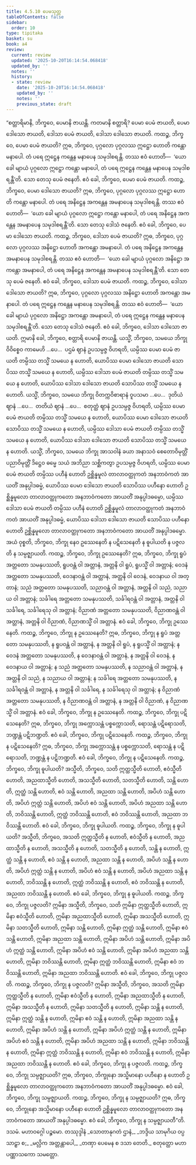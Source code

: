```yaml
---
title: 4.5.10 ပေမသုတ္တ
tableOfContents: false
sidebar:
  order: 10
type: tipitaka
basket: su
book: a4
review:
  current: review
  updated: '2025-10-20T16:14:54.068418'
  updated_by: ''
  notes: ''
  history:
  - state: review
    date: '2025-10-20T16:14:54.068418'
    updated_by: ''
    notes: ''
    previous_state: draft
---
```



<DynamicBreadcrumb />


<ReviewStatus review={frontmatter.review} showDetails={true} />

<HypothesisAnnotation frontmatter={frontmatter} />

<Division number="200" book="a4" e="ch" v="15" p="534">

<Paragraph number="1287" book="a4">
“စတ္တာရိမာနိ, ဘိက္ခဝေ, ပေမာနိ ဇာယန္တိ. ကတမာနိ စတ္တာရိ? ပေမာ ပေမံ ဇာယတိ, ပေမာ ဒေါသော ဇာယတိ, ဒေါသာ ပေမံ ဇာယတိ, ဒေါသာ ဒေါသော ဇာယတိ.
</Paragraph>

<Paragraph number="1288" book="a4">
ကထဉ္စ, ဘိက္ခဝေ, ပေမာ ပေမံ ဇာယတိ? ဣဓ, ဘိက္ခဝေ, ပုဂ္ဂလော ပုဂ္ဂလဿ ဣဋ္ဌော ဟောတိ ကန္တော မနာပေါ. တံ ပရေ ဣဋ္ဌေန ကန္တေန မနာပေန သမုဒါစရန္တိ. တဿ ဧဝံ ဟောတိ—  ‘ယော ခေါ မျာယံ ပုဂ္ဂလော ဣဋ္ဌော ကန္တော မနာပေါ, တံ ပရေ ဣဋ္ဌေန ကန္တေန မနာပေန သမုဒါစရန္တီ’တိ. သော တေသု ပေမံ ဇနေတိ. ဧဝံ ခေါ, ဘိက္ခဝေ, ပေမာ ပေမံ ဇာယတိ.
</Paragraph>

<Paragraph number="1289" book="a4">
ကထဉ္စ, ဘိက္ခဝေ, ပေမာ ဒေါသော ဇာယတိ? ဣဓ, ဘိက္ခဝေ, ပုဂ္ဂလော ပုဂ္ဂလဿ ဣဋ္ဌော ဟောတိ ကန္တော မနာပေါ. တံ ပရေ အနိဋ္ဌေန အကန္တေန အမနာပေန သမုဒါစရန္တိ. တဿ ဧဝံ ဟောတိ—  ‘ယော ခေါ မျာယံ ပုဂ္ဂလော ဣဋ္ဌော ကန္တော မနာပေါ, တံ ပရေ အနိဋ္ဌေန အကန္တေန အမနာပေန သမုဒါစရန္တီ’တိ. သော တေသု ဒေါသံ ဇနေတိ. ဧဝံ ခေါ, ဘိက္ခဝေ, ပေမာ ဒေါသော ဇာယတိ.
</Paragraph>

<Paragraph number="1290" book="a4">
ကထဉ္စ, ဘိက္ခဝေ, ဒေါသာ ပေမံ ဇာယတိ? ဣဓ, ဘိက္ခဝေ, ပုဂ္ဂလော ပုဂ္ဂလဿ အနိဋ္ဌော ဟောတိ အကန္တော အမနာပေါ. တံ ပရေ အနိဋ္ဌေန အကန္တေန အမနာပေန သမုဒါစရန္တိ. တဿ ဧဝံ ဟောတိ—  ‘ယော ခေါ မျာယံ ပုဂ္ဂလော အနိဋ္ဌော အကန္တော အမနာပေါ, တံ ပရေ အနိဋ္ဌေန အကန္တေန အမနာပေန သမုဒါစရန္တီ’တိ. သော တေသု ပေမံ ဇနေတိ. ဧဝံ ခေါ, ဘိက္ခဝေ, ဒေါသာ ပေမံ ဇာယတိ.
</Paragraph>

<Paragraph number="1291" book="a4">
ကထဉ္စ, ဘိက္ခဝေ, ဒေါသာ ဒေါသော ဇာယတိ? ဣဓ, ဘိက္ခဝေ, ပုဂ္ဂလော ပုဂ္ဂလဿ အနိဋ္ဌော ဟောတိ အကန္တော အမနာပေါ. တံ ပရေ ဣဋ္ဌေန ကန္တေန မနာပေန သမုဒါစရန္တိ. တဿ ဧဝံ ဟောတိ—  ‘ယော ခေါ မျာယံ ပုဂ္ဂလော အနိဋ္ဌော အကန္တော အမနာပေါ, တံ ပရေ ဣဋ္ဌေန ကန္တေန မနာပေန သမုဒါစရန္တီ’တိ. သော တေသု ဒေါသံ ဇနေတိ. ဧဝံ ခေါ, ဘိက္ခဝေ, ဒေါသာ ဒေါသော ဇာယတိ. ဣမာနိ ခေါ, ဘိက္ခဝေ, စတ္တာရိ ပေမာနိ ဇာယန္တိ.
</Paragraph>

<Paragraph number="1292" book="a4">
ယသ္မိံ, ဘိက္ခဝေ, သမယေ ဘိက္ခု ဝိဝိစ္စေဝ ကာမေဟိ …ပေ…  ပဌမံ ဈာနံ ဥပသမ္ပဇ္ဇ ဝိဟရတိ, ယမ္ပိဿ ပေမာ ပေမံ ဇာယတိ တမ္ပိဿ တသ္မိံ သမယေ န ဟောတိ, ယောပိဿ ပေမာ ဒေါသော ဇာယတိ သောပိဿ တသ္မိံ သမယေ န ဟောတိ, ယမ္ပိဿ ဒေါသာ ပေမံ ဇာယတိ တမ္ပိဿ တသ္မိံ သမယေ န ဟောတိ, ယောပိဿ ဒေါသာ ဒေါသော ဇာယတိ သောပိဿ တသ္မိံ သမယေ န ဟောတိ.
</Paragraph>

<Paragraph number="1293" book="a4">
ယသ္မိံ, ဘိက္ခဝေ, သမယေ ဘိက္ခု ဝိတက္ကဝိစာရာနံ ဝူပသမာ …ပေ…  ဒုတိယံ ဈာနံ …ပေ…  တတိယံ ဈာနံ …ပေ…  စတုတ္ထံ ဈာနံ ဥပသမ္ပဇ္ဇ ဝိဟရတိ, ယမ္ပိဿ ပေမာ ပေမံ ဇာယတိ တမ္ပိဿ တသ္မိံ သမယေ န ဟောတိ, ယောပိဿ ပေမာ ဒေါသော ဇာယတိ သောပိဿ တသ္မိံ သမယေ န ဟောတိ, ယမ္ပိဿ ဒေါသာ ပေမံ ဇာယတိ တမ္ပိဿ တသ္မိံ သမယေ န ဟောတိ, ယောပိဿ ဒေါသာ ဒေါသော ဇာယတိ သောပိဿ တသ္မိံ သမယေ န ဟောတိ.
</Paragraph>

<Paragraph number="1294" book="a4">
ယသ္မိံ, ဘိက္ခဝေ, သမယေ ဘိက္ခု အာသဝါနံ ခယာ အနာသဝံ စေတောဝိမုတ္တိံ ပညာဝိမုတ္တိံ ဒိဋ္ဌေဝ ဓမ္မေ သယံ အဘိညာ သစ္ဆိကတွာ ဥပသမ္ပဇ္ဇ ဝိဟရတိ, ယမ္ပိဿ ပေမာ ပေမံ ဇာယတိ တမ္ပိဿ ပဟီနံ ဟောတိ ဥစ္ဆိန္နမူလံ တာလာဝတ္ထုကတံ အနဘာဝံကတံ အာယတိံ အနုပ္ပါဒဓမ္မံ, ယောပိဿ ပေမာ ဒေါသော ဇာယတိ သောပိဿ ပဟီနော ဟောတိ ဥစ္ဆိန္နမူလော တာလာဝတ္ထုကတော အနဘာဝံကတော အာယတိံ အနုပ္ပါဒဓမ္မော, ယမ္ပိဿ ဒေါသာ ပေမံ ဇာယတိ တမ္ပိဿ ပဟီနံ ဟောတိ ဥစ္ဆိန္နမူလံ တာလာဝတ္ထုကတံ အနဘာဝံကတံ အာယတိံ အနုပ္ပါဒဓမ္မံ, ယောပိဿ ဒေါသာ ဒေါသော ဇာယတိ သောပိဿ ပဟီနော ဟောတိ ဥစ္ဆိန္နမူလော တာလာဝတ္ထုကတော အနဘာဝံကတော အာယတိံ အနုပ္ပါဒဓမ္မော. အယံ ဝုစ္စတိ, ဘိက္ခဝေ, ဘိက္ခု နေဝ ဥဿေနေတိ န ပဋိသေနေတိ န ဓူပါယတိ န ပဇ္ဇလတိ န သမ္ပဇ္ဈာယတိ.
</Paragraph>

<Paragraph number="1295" book="a4">
ကထဉ္စ, ဘိက္ခဝေ, ဘိက္ခု ဥဿေနေတိ? ဣဓ, ဘိက္ခဝေ, ဘိက္ခု ရူပံ အတ္တတော သမနုပဿတိ, ရူပဝန္တံ ဝါ အတ္တာနံ, အတ္တနိ ဝါ ရူပံ, ရူပသ္မိံ ဝါ အတ္တာနံ; ဝေဒနံ အတ္တတော သမနုပဿတိ, ဝေဒနာဝန္တံ ဝါ အတ္တာနံ, အတ္တနိ ဝါ ဝေဒနံ, ဝေဒနာယ ဝါ အတ္တာနံ; သညံ အတ္တတော သမနုပဿတိ, သညာဝန္တံ ဝါ အတ္တာနံ, အတ္တနိ ဝါ သညံ, သညာယ ဝါ အတ္တာနံ; သင်္ခါရေ အတ္တတော သမနုပဿတိ, သင်္ခါရဝန္တံ ဝါ အတ္တာနံ, အတ္တနိ ဝါ သင်္ခါရေ, သင်္ခါရေသု ဝါ အတ္တာနံ; ဝိညာဏံ အတ္တတော သမနုပဿတိ, ဝိညာဏဝန္တံ ဝါ အတ္တာနံ, အတ္တနိ ဝါ ဝိညာဏံ, ဝိညာဏသ္မိံ ဝါ အတ္တာနံ. ဧဝံ ခေါ, ဘိက္ခဝေ, ဘိက္ခု ဥဿေနေတိ.
</Paragraph>

<Paragraph number="1296" book="a4">
ကထဉ္စ, ဘိက္ခဝေ, ဘိက္ခု န ဥဿေနေတိ? ဣဓ, ဘိက္ခဝေ, ဘိက္ခု န ရူပံ အတ္တတော သမနုပဿတိ, န ရူပဝန္တံ ဝါ အတ္တာနံ, န အတ္တနိ ဝါ ရူပံ, န ရူပသ္မိံ ဝါ အတ္တာနံ; န ဝေဒနံ အတ္တတော သမနုပဿတိ, န ဝေဒနာဝန္တံ ဝါ အတ္တာနံ, န အတ္တနိ ဝါ ဝေဒနံ, န ဝေဒနာယ ဝါ အတ္တာနံ; န သညံ အတ္တတော သမနုပဿတိ, န သညာဝန္တံ ဝါ အတ္တာနံ, န အတ္တနိ ဝါ သညံ, န သညာယ ဝါ အတ္တာနံ; န သင်္ခါရေ အတ္တတော သမနုပဿတိ, န သင်္ခါရဝန္တံ ဝါ အတ္တာနံ, န အတ္တနိ ဝါ သင်္ခါရေ, န သင်္ခါရေသု ဝါ အတ္တာနံ; န ဝိညာဏံ အတ္တတော သမနုပဿတိ, န ဝိညာဏဝန္တံ ဝါ အတ္တာနံ, န အတ္တနိ ဝါ ဝိညာဏံ, န ဝိညာဏသ္မိံ ဝါ အတ္တာနံ. ဧဝံ ခေါ, ဘိက္ခဝေ, ဘိက္ခု န ဥဿေနေတိ.
</Paragraph>

<Paragraph number="1297" book="a4">
ကထဉ္စ, ဘိက္ခဝေ, ဘိက္ခု ပဋိသေနေတိ? ဣဓ, ဘိက္ခဝေ, ဘိက္ခု အက္ကောသန္တံ ပစ္စက္ကောသတိ, ရောသန္တံ ပဋိရောသတိ, ဘဏ္ဍန္တံ ပဋိဘဏ္ဍတိ. ဧဝံ ခေါ, ဘိက္ခဝေ, ဘိက္ခု ပဋိသေနေတိ.
</Paragraph>

<Paragraph number="1298" book="a4">
ကထဉ္စ, ဘိက္ခဝေ, ဘိက္ခု န ပဋိသေနေတိ? ဣဓ, ဘိက္ခဝေ, ဘိက္ခု အက္ကောသန္တံ န ပစ္စက္ကောသတိ, ရောသန္တံ န ပဋိရောသတိ, ဘဏ္ဍန္တံ န ပဋိဘဏ္ဍတိ. ဧဝံ ခေါ, ဘိက္ခဝေ, ဘိက္ခု န ပဋိသေနေတိ.
</Paragraph>

<Paragraph number="1299" book="a4">
ကထဉ္စ, ဘိက္ခဝေ, ဘိက္ခု ဓူပါယတိ? အသ္မီတိ, ဘိက္ခဝေ, သတိ ဣတ္ထသ္မီတိ ဟောတိ, ဧဝံသ္မီတိ ဟောတိ, အညထာသ္မီတိ ဟောတိ, အသသ္မီတိ ဟောတိ, သတသ္မီတိ ဟောတိ, သန္တိ ဟောတိ, ဣတ္ထံ သန္တိ ဟောတိ, ဧဝံ သန္တိ ဟောတိ, အညထာ သန္တိ ဟောတိ, အပိဟံ သန္တိ ဟောတိ, အပိဟံ ဣတ္ထံ သန္တိ ဟောတိ, အပိဟံ ဧဝံ သန္တိ ဟောတိ, အပိဟံ အညထာ သန္တိ ဟောတိ, ဘဝိဿန္တိ ဟောတိ, ဣတ္ထံ ဘဝိဿန္တိ ဟောတိ, ဧဝံ ဘဝိဿန္တိ ဟောတိ, အညထာ ဘဝိဿန္တိ ဟောတိ. ဧဝံ ခေါ, ဘိက္ခဝေ, ဘိက္ခု ဓူပါယတိ.
</Paragraph>

<Paragraph number="1300" book="a4">
ကထဉ္စ, ဘိက္ခဝေ, ဘိက္ခု န ဓူပါယတိ? အသ္မီတိ, ဘိက္ခဝေ, အသတိ ဣတ္ထသ္မီတိ န ဟောတိ, ဧဝံသ္မီတိ န ဟောတိ, အညထာသ္မီတိ န ဟောတိ, အသသ္မီတိ န ဟောတိ, သတသ္မီတိ န ဟောတိ, သန္တိ န ဟောတိ, ဣတ္ထံ သန္တိ န ဟောတိ, ဧဝံ သန္တိ န ဟောတိ, အညထာ သန္တိ န ဟောတိ, အပိဟံ သန္တိ န ဟောတိ, အပိဟံ ဣတ္ထံ သန္တိ န ဟောတိ, အပိဟံ ဧဝံ သန္တိ န ဟောတိ, အပိဟံ အညထာ သန္တိ န ဟောတိ, ဘဝိဿန္တိ န ဟောတိ, ဣတ္ထံ ဘဝိဿန္တိ န ဟောတိ, ဧဝံ ဘဝိဿန္တိ န ဟောတိ, အညထာ ဘဝိဿန္တိ န ဟောတိ. ဧဝံ ခေါ, ဘိက္ခဝေ, ဘိက္ခု န ဓူပါယတိ.
</Paragraph>

<Paragraph number="1301" book="a4">
ကထဉ္စ, ဘိက္ခဝေ, ဘိက္ခု ပဇ္ဇလတိ? ဣမိနာ အသ္မီတိ, ဘိက္ခဝေ, သတိ ဣမိနာ ဣတ္ထသ္မီတိ ဟောတိ, ဣမိနာ ဧဝံသ္မီတိ ဟောတိ, ဣမိနာ အညထာသ္မီတိ ဟောတိ, ဣမိနာ အသသ္မီတိ ဟောတိ, ဣမိနာ သတသ္မီတိ ဟောတိ, ဣမိနာ သန္တိ ဟောတိ, ဣမိနာ ဣတ္ထံ သန္တိ ဟောတိ, ဣမိနာ ဧဝံ သန္တိ ဟောတိ, ဣမိနာ အညထာ သန္တိ ဟောတိ, ဣမိနာ အပိဟံ သန္တိ ဟောတိ, ဣမိနာ အပိဟံ ဣတ္ထံ သန္တိ ဟောတိ, ဣမိနာ အပိဟံ ဧဝံ သန္တိ ဟောတိ, ဣမိနာ အပိဟံ အညထာ သန္တိ ဟောတိ, ဣမိနာ ဘဝိဿန္တိ ဟောတိ, ဣမိနာ ဣတ္ထံ ဘဝိဿန္တိ ဟောတိ, ဣမိနာ ဧဝံ ဘဝိဿန္တိ ဟောတိ, ဣမိနာ အညထာ ဘဝိဿန္တိ ဟောတိ. ဧဝံ ခေါ, ဘိက္ခဝေ, ဘိက္ခု ပဇ္ဇလတိ.
</Paragraph>

<Paragraph number="1302" book="a4">
ကထဉ္စ, ဘိက္ခဝေ, ဘိက္ခု န ပဇ္ဇလတိ? ဣမိနာ အသ္မီတိ, ဘိက္ခဝေ, အသတိ ဣမိနာ ဣတ္ထသ္မီတိ န ဟောတိ, ဣမိနာ ဧဝံသ္မီတိ န ဟောတိ, ဣမိနာ အညထာသ္မီတိ န ဟောတိ, ဣမိနာ အသသ္မီတိ န ဟောတိ, ဣမိနာ သတသ္မီတိ န ဟောတိ, ဣမိနာ သန္တိ န ဟောတိ, ဣမိနာ ဣတ္ထံ သန္တိ န ဟောတိ, ဣမိနာ ဧဝံ သန္တိ န ဟောတိ, ဣမိနာ အညထာ သန္တိ န ဟောတိ, ဣမိနာ အပိဟံ သန္တိ န ဟောတိ, ဣမိနာ အပိဟံ ဣတ္ထံ သန္တိ န ဟောတိ, ဣမိနာ အပိဟံ ဧဝံ သန္တိ န ဟောတိ, ဣမိနာ အပိဟံ အညထာ သန္တိ န ဟောတိ, ဣမိနာ ဘဝိဿန္တိ န ဟောတိ, ဣမိနာ ဣတ္ထံ ဘဝိဿန္တိ န ဟောတိ, ဣမိနာ ဧဝံ ဘဝိဿန္တိ န ဟောတိ, ဣမိနာ အညထာ ဘဝိဿန္တိ န ဟောတိ. ဧဝံ ခေါ, ဘိက္ခဝေ, ဘိက္ခု န ပဇ္ဇလတိ.
</Paragraph>

<Paragraph number="1303" book="a4">
ကထဉ္စ, ဘိက္ခဝေ, ဘိက္ခု သမ္ပဇ္ဈာယတိ? ဣဓ, ဘိက္ခဝေ, ဘိက္ခုနော အသ္မိမာနော ပဟီနော န ဟောတိ ဥစ္ဆိန္နမူလော တာလာဝတ္ထုကတော အနဘာဝံကတော အာယတိံ အနုပ္ပါဒဓမ္မော. ဧဝံ ခေါ, ဘိက္ခဝေ, ဘိက္ခု သမ္ပဇ္ဈာယတိ.
</Paragraph>

<Paragraph number="1304" book="a4">
ကထဉ္စ, ဘိက္ခဝေ, ဘိက္ခု န သမ္ပဇ္ဈာယတိ? ဣဓ, ဘိက္ခဝေ, ဘိက္ခုနော အသ္မိမာနော ပဟီနော ဟောတိ ဥစ္ဆိန္နမူလော တာလာဝတ္ထုကတော အနဘာဝံကတော အာယတိံ အနုပ္ပါဒဓမ္မော. ဧဝံ ခေါ, ဘိက္ခဝေ, ဘိက္ခု န သမ္ပဇ္ဈာယတီ”တိ.

</Paragraph>
</Division>

<Paragraph number="1305" type="center" book="a4">
ဒသမံ.



</Paragraph>

<Paragraph number="1306" type="center" book="a4">
မဟာဝဂ္ဂေါ ပဉ္စမော.



</Paragraph>

<Paragraph number="1307" type="center" book="a4">
တဿုဒ္ဒါနံ


</Paragraph>

<Paragraph number="1308" type="verses" book="a4">
_သောတာနုဂတံ ဌာနံ,_  
_ဘဒ္ဒိယ သာမုဂိယ ဝပ္ပ သာဠှာ စ;_  
_မလ္လိက အတ္တန္တာပေါ,_  
_တဏှာ ပေမေန စ ဒသာ တေတိ._  


</Paragraph>

<Paragraph number="1309" type="center" book="a4">
စတုတ္ထော မဟာပဏ္ဏာသကော သမတ္တော.
</Paragraph>